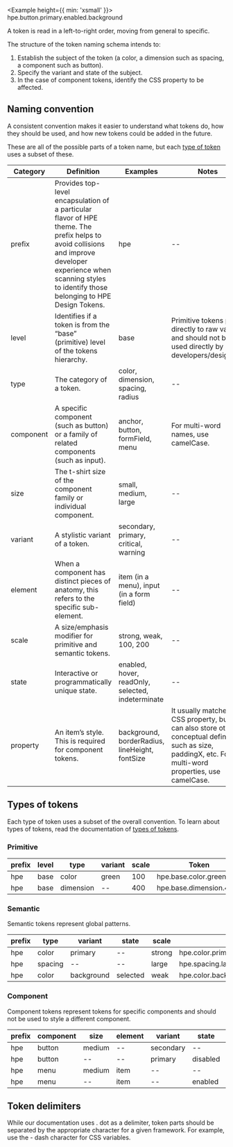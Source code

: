 
<BetaNotification />

<Example height={{ min: 'xsmall' }}>
  <Text size="xlarge">hpe.button.primary.enabled.background</Text>
</Example>

A token is read in a left-to-right order, moving from general to specific.

The structure of the token naming schema intends to:

1. Establish the subject of the token (a color, a dimension such as spacing, a component such as button).
2. Specify the variant and state of the subject.
3. In the case of component tokens, identify the CSS property to be affected.

## Naming convention

A consistent convention makes it easier to understand what tokens do, how they should be used, and how new tokens could be added in the future.

These are all of the possible parts of a token name, but each [type of token](#types-of-tokens) uses a subset of these.

<Example height="auto">
  <TokenHighlight highlight="all" />
</Example>

| Category  | Definition                                                                                                                                                                                                         | Examples                                          | Notes                                                                                                                                                        |
| --------- | ------------------------------------------------------------------------------------------------------------------------------------------------------------------------------------------------------------------ | ------------------------------------------------- | ------------------------------------------------------------------------------------------------------------------------------------------------------------ |
| prefix    | Provides top-level encapsulation of a particular flavor of HPE theme. The prefix helps to avoid collisions and improve developer experience when scanning styles to identify those belonging to HPE Design Tokens. | hpe                                               | --                                                                                                                                                           |
| level     | Identifies if a token is from the “base” (primitive) level of the tokens hierarchy.                                                                                                                                | base                                              | Primitive tokens point directly to raw values and should not be used directly by developers/designers.                                                       |
| type      | The category of a token.                                                                                                                                                                                           | color, dimension, spacing, radius                 | --                                                                                                                                                           |
| component | A specific component (such as button) or a family of related components (such as input).                                                                                                                           | anchor, button, formField, menu                   | For multi-word names, use camelCase.                                                                                                                         |
| size      | The t-shirt size of the component family or individual component.                                                                                                                                                  | small, medium, large                              | --                                                                                                                                                           |
| variant   | A stylistic variant of a token.                                                                                                                                                                                    | secondary, primary, critical, warning             | --                                                                                                                                                           |
| element   | When a component has distinct pieces of anatomy, this refers to the specific sub-element.                                                                                                                          | item (in a menu), input (in a form field)         | --                                                                                                                                                           |
| scale     | A size/emphasis modifier for primitive and semantic tokens.                                                                                                                                                        | strong, weak, 100, 200                            | --                                                                                                                                                           |
| state     | Interactive or programmatically unique state.                                                                                                                                                                      | enabled, hover, readOnly, selected, indeterminate | --                                                                                                                                                           |
| property  | An item’s style. This is required for component tokens.                                                                                                                                                            | background, borderRadius, lineHeight, fontSize    | It usually matches a CSS property, but it can also store other conceptual definitions such as size, paddingX, etc. For multi-word properties, use camelCase. |

## Types of tokens

Each type of token uses a subset of the overall convention. To learn about types of tokens, read the documentation of [types of tokens](/design-tokens/overview#types-of-tokens).

### Primitive

<Example height="auto">
  <TokenHighlight highlight={['prefix', 'level', 'type', 'variant', 'scale']} />
</Example>

| prefix | level | type      | variant | scale | Token                    |
| ------ | ----- | --------- | ------- | ----- | ------------------------ |
| hpe    | base  | color     | green   | 100   | hpe.base.color.green.100 |
| hpe    | base  | dimension | --      | 400   | hpe.base.dimension.400   |

### Semantic

Semantic tokens represent global patterns.

<Example height="auto">
  <TokenHighlight
    highlight={['prefix', 'type', 'variant', 'element', 'scale', 'state']}
  />
</Example>

| prefix | type    | variant    | state    | scale  | Token                              |
| ------ | ------- | ---------- | -------- | ------ | ---------------------------------- |
| hpe    | color   | primary    | --       | strong | hpe.color.primary.strong           |
| hpe    | spacing | --         | --       | large  | hpe.spacing.large                  |
| hpe    | color   | background | selected | weak   | hpe.color.background.selected.weak |

### Component

Component tokens represent tokens for specific components and should not be used to style a different component.

<Example height="auto">
  <TokenHighlight
    highlight={[
      'prefix',
      'component',
      'size',
      'element',
      'variant',
      'state',
      'property',
    ]}
  />
</Example>

| prefix | component | size   | element | variant   | state    | property    | Token                                   |
| ------ | --------- | ------ | ------- | --------- | -------- | ----------- | --------------------------------------- |
| hpe    | button    | medium | --      | secondary | --       | borderWidth | hpe.button.medium.secondary.borderWidth |
| hpe    | button    | --     | --      | primary   | disabled | background  | hpe.button.primary.disabled.background  |
| hpe    | menu      | medium | item    | --        | --       | paddingX    | hpe.menu.medium.item.paddingX           |
| hpe    | menu      | --     | item    | --        | enabled  | background  | hpe.menu.item.enabled.background        |

## Token delimiters

While our documentation uses . dot as a delimiter, token parts should be separated by the appropriate character for a given framework. For example, use the - dash character for CSS variables.
